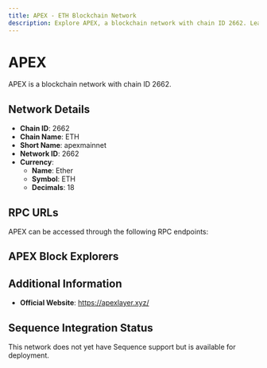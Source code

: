 ```yaml
--- 
title: APEX - ETH Blockchain Network
description: Explore APEX, a blockchain network with chain ID 2662. Learn about its native currency, Ether, and how to interact with the network.
---
```


# APEX

APEX is a blockchain network with chain ID 2662.

## Network Details

- **Chain ID**: 2662
- **Chain Name**: ETH
- **Short Name**: apexmainnet
- **Network ID**: 2662
- **Currency**: 
  - **Name**: Ether
  - **Symbol**: ETH
  - **Decimals**: 18

## RPC URLs

APEX can be accessed through the following RPC endpoints:



## APEX Block Explorers



## Additional Information

- **Official Website**: https://apexlayer.xyz/

## Sequence Integration Status

This network does not yet have Sequence support but is available for deployment.
